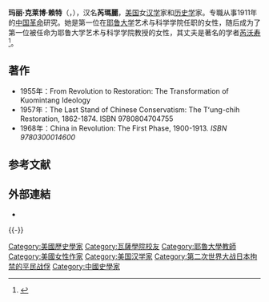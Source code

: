 {{Infobox scientist
| name              = 芮玛丽
| native_name = Mary Clabaugh Wright
| image             = 
| image_size        = 
| alt               = 
| caption           = 
| birth_name=Mary Oliver Clabaugh
| birth_date        = {{Birth date|mf=yes|1917|9|25}}
| birth_place       = {{USA}}[[阿拉巴馬州|阿拉巴馬州]][[塔斯卡盧薩|塔斯卡盧薩]]
| death_date        = {{Death date and age|mf=yes|1970|6|18|1917|9|25}}
| death_place       = {{USA}}[[康乃狄格州|康乃狄格州]][[吉爾福德_(康乃狄克州)|吉爾福德]]
| spouse         = [[芮沃壽|芮沃壽]]
| citizenship       =  {{USA}}
| nationality       = 
| fields            = [[歷史|歷史]]、[[漢學|漢學]]
| workplaces        = [[耶魯大學|耶魯大學]]
| notable_students  = {{link-en|高家龍|Sherman Cochran}}、[[史景遷|史景遷]]
| known_for         = 研究中國[[清朝|清朝]]及[[中華民國|民國]]時期的歷史
}}
'''玛丽·克莱博·赖特'''（{{lang-en|Mary Clabaugh Wright}}，{{bd|1917年|9月25日|1970年|6月18日|Wright}}），汉名'''芮瑪麗'''，[[美国|美国]]女[[汉学|汉学]]家和[[历史学|历史学]]家。专職从事1911年的[[中国|中国]][[革命|革命]]研究。她是第一位在[[耶鲁大学|耶鲁大学]]艺术与科学学院任职的女性，随后成为了第一位被任命为耶鲁大学艺术与科学学院教授的女性，其丈夫是著名的学者[[芮沃寿|芮沃寿]]<ref>{{Cite web |url=http://wff.yale.edu/ |title=Women Faculty Forum |accessdate=2014-07-11 |archive-date=2014-07-01 |archive-url=https://web.archive.org/web/20140701151142/http://wff.yale.edu/ |dead-url=no }}</ref>。

== 著作 ==
*1955年：From Revolution to Restoration: The Transformation of Kuomintang Ideology
*1957年：The Last Stand of Chinese Conservatism: The Tʻung-chih Restoration, 1862-1874. ISBN 9780804704755
*1968年：China in Revolution: The First Phase, 1900-1913''. ISBN 9780300014600''

== 参考文献 ==
{{Reflist}}

== 外部連結 ==
* {{Find a Grave|6823211|Mary Clabaugh Wright}}

{{-}}
{{Authority control}}

{{DEFAULTSORT:Wright, Mary Clabaugh}}
[[Category:美國歷史學家|Category:美國歷史學家]]
[[Category:瓦薩學院校友|Category:瓦薩學院校友]]
[[Category:耶魯大學教師|Category:耶魯大學教師]]
[[Category:美國女性作家|Category:美國女性作家]]
[[Category:美国汉学家|Category:美国汉学家]]
[[Category:第二次世界大战日本拘禁的平民战俘|Category:第二次世界大战日本拘禁的平民战俘]]
[[Category:中國史學家|Category:中國史學家]]
